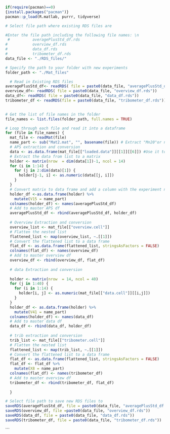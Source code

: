 

```r
if(require(pacman)==0)
{install.packages("pacman")}
pacman::p_load(R.matlab, purrr, tidyverse)
```


```r
# Select file path where existing RDS files are

#Enter the file path including the following file names: \n
 #          averagePlusStd_df.rds
#           overview_df.rds
#           data_df.rds
#           tribometer_df.rds
data_file <- "./RDS_files/"

# Specify the path to your folder with new experiments
folder_path <- "./Mat_files"

```


```r
  # Read in Existing RDS files
averagePlusStd_df<- readRDS( file = paste0(data_file, "averagePlusStd_df.rds"))
overview_df<- readRDS( file = paste0(data_file, "overview_df.rds"))
data_df<- readRDS( file = paste0(data_file, "data_df.rds"))
tribometer_df <- readRDS(file = paste0(data_file, "tribometer_df.rds"))
  
```


```r

# Get the list of file names in the folder
file_names <- list.files(folder_path, full.names = TRUE)

# Loop through each file and read it into a dataframe
for (file in file_names) {
  mat_file <- readMat(file)
  name_part <- sub("Mat2.mat", "", basename(file)) # Extract "Mn20"or name of experiment
  # APS extraction and conversion
  data <- as.data.frame(mat_file[["loaded.data"]][[1]][[6]]) #Use it to extract average Plus Stnd List form
  # Extract the data from list to a matrix
  holder <- matrix(nrow  = dim(data[1])-1, ncol = 14)
  for (i in 1:14) {
    for (j in 2:dim(data)[1]) {
      holder[j-1, i] <- as.numeric(data[[j, i]])
    }
  }
  # Convert matrix to data frame and add a column with the experiment name
  holder_df <-as.data.frame(holder) %>% 
    mutate(V15 = name_part) 
  colnames(holder_df) <- names(averagePlusStd_df)
  # Add to master APS df
  averagePlusStd_df <- rbind(averagePlusStd_df, holder_df)
  
  # Overview Extraction and conversion
  overview_list <- mat_file[["overview.cell"]]
  # Flatten the nested list
  flattened_list <- map(overview_list, ~.[[1]])
  # Convert the flattened list to a data frame
  flat_df <- as.data.frame(flattened_list, stringsAsFactors = FALSE)
  colnames(flat_df) <- names(overview_df)
  # Add to master overview df
  overview_df <- rbind(overview_df, flat_df)
  
  # data Extraction and conversion
  
  holder <- matrix(nrow  = 14, ncol = 40)
  for (j in 1:40) {
    for (i in 1:14) {
      holder[i, j] <- as.numeric(mat_file[["data.cell"]][[i,j]])
    }
  }
  holder_df <- as.data.frame(holder) %>% 
    mutate(V41 = name_part)
  colnames(holder_df) <- names(data_df)
  # Add to master data df
  data_df <- rbind(data_df, holder_df)
  
  # trib extraction and conversion
  trib_list <- mat_file[["tribometer.cell"]]
  # Flatten the nested list
  flattened_list <- map(trib_list, ~.[[1]])
  # Convert the flattened list to a data frame
  flat_df <- as.data.frame(flattened_list, stringsAsFactors = FALSE)
  flat_df <- flat_df %>% 
    mutate(X8 = name_part)
  colnames(flat_df) <- names(tribometer_df)
  # Add to master overview df
  tribometer_df <- rbind(tribometer_df, flat_df)
  
  }

```


```r
# Select file path to save new RDS files to
saveRDS(averagePlusStd_df, file = paste0(data_file, "averagePlusStd_df.rds"))
saveRDS(overview_df, file =paste0(data_file, "overview_df.rds"))
saveRDS(data_df, file = paste0(data_file, "data_df.rds"))
saveRDS(tribometer_df, file = paste0(data_file, "tribometer_df.rds"))
```
```

